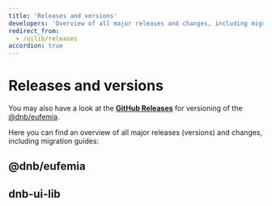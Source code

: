 ```yaml
---
title: 'Releases and versions'
developers: 'Overview of all major releases and changes, including migration guides.'
redirect_from:
  - /uilib/releases
accordion: true
---
```




# Releases and versions

You may also have a look at the [<Icon icon={GithubLogo} size="default" />**GitHub Releases**](https://github.com/dnbexperience/eufemia/releases) for versioning of the [@dnb/eufemia](/uilib/).

Here you can find an overview of all major releases (versions) and changes, including migration guides:

## @dnb/eufemia

<ListEufemiaVersions returnListItems />

## dnb-ui-lib

<ListUiLibVersions returnListItems />

<WelcomeAdvice />
